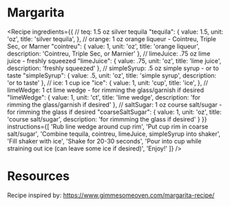 
# Margarita

<Recipe
    ingredients={{
        // teq: 1.5 oz silver tequila 
        "tequila": {
            value: 1.5,
            unit: 'oz',
            title: 'silver tequila',
        },
        // orange: 1 oz orange liqueur - Cointreu, Triple Sec, or Marner
        "cointreu": {
            value: 1,
            unit: 'oz',
            title: 'orange liqueur',
            description: 'Cointreu, Triple Sec, or Marnier'
        },
        // limeJuice: .75 oz lime juice - freshly squeezed
        "limeJuice": {
            value: .75,
            unit: 'oz',
            title: 'lime juice',
            description: 'freshly squeezed'
        },
        // simpleSyrup: .5 oz simple syrup - or to taste
        "simpleSyrup": {
            value: .5,
            unit: 'oz',
            title: 'simple syrup',
            description: 'or to taste'
        },
        // ice: 1 cup ice
        "ice": {
            value: 1,
            unit: 'cup',
            title: 'ice',
        },
        // limeWedge: 1 ct lime wedge - for rimming the glass/garnish if desired
        "limeWedge": {
            value: 1,
            unit: 'ct',
            title: 'lime wedge',
            description: 'for rimming the glass/garnish if desired'
        },
        // saltSugar: 1 oz course salt/sugar - for rimming the glass if desired
        "coarseSaltSugar": {
            value: 1,
            unit: 'oz',
            title: 'course salt/sugar',
            description: 'for rimmming the glass if desired'
        }
    }}
    instructions={[
        'Rub line wedge around cup rim',
        'Put cup rim in coarse salt/sugar',
        'Combine tequila, cointreu, limeJuice, simpleSyrup into shaker',
        'Fill shaker with ice',
        'Shake for 20-30 seconds',
        'Pour into cup while straining out ice (can leave some ice if desired)',
        'Enjoy!'
    ]}
/>

# Resources

Recipe inspired by: https://www.gimmesomeoven.com/margarita-recipe/